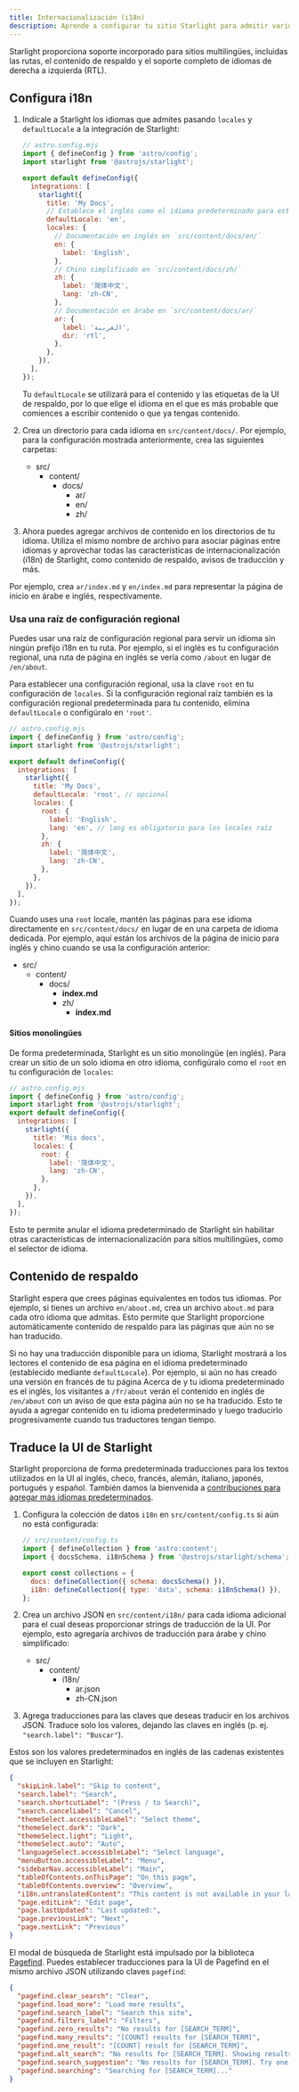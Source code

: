 ```yaml
---
title: Internacionalización (i18n)
description: Aprende a configurar tu sitio Starlight para admitir varios idiomas.
---
```



Starlight proporciona soporte incorporado para sitios multilingües, incluidas las rutas, el contenido de respaldo y el soporte completo de idiomas de derecha a izquierda (RTL).

## Configura i18n

1. Indícale a Starlight los idiomas que admites pasando `locales` y `defaultLocale` a la integración de Starlight:

   ```js
   // astro.config.mjs
   import { defineConfig } from 'astro/config';
   import starlight from '@astrojs/starlight';

   export default defineConfig({
     integrations: [
       starlight({
         title: 'My Docs',
         // Establece el inglés como el idioma predeterminado para este sitio.
         defaultLocale: 'en',
         locales: {
           // Documentación en inglés en `src/content/docs/en/`
           en: {
             label: 'English',
           },
           // Chino simplificado en `src/content/docs/zh/`
           zh: {
             label: '简体中文',
             lang: 'zh-CN',
           },
           // Documentación en árabe en `src/content/docs/ar/`
           ar: {
             label: 'العربية',
             dir: 'rtl',
           },
         },
       }),
     ],
   });
   ```

   Tu `defaultLocale` se utilizará para el contenido y las etiquetas de la UI de respaldo, por lo que elige el idioma en el que es más probable que comiences a escribir contenido o que ya tengas contenido.

2. Crea un directorio para cada idioma en `src/content/docs/`.
   Por ejemplo, para la configuración mostrada  anteriormente, crea las siguientes carpetas:

   <FileTree>

   - src/
     - content/
       - docs/
         - ar/
         - en/
         - zh/

   </FileTree>

3. Ahora puedes agregar archivos de contenido en los directorios de tu idioma. Utiliza el mismo nombre de archivo para asociar páginas entre idiomas y aprovechar todas las características de internacionalización (i18n) de Starlight, como contenido de respaldo, avisos de traducción y más.

Por ejemplo, crea `ar/index.md` y `en/index.md` para representar la página de inicio en árabe e inglés, respectivamente.

### Usa una raíz de configuración regional

Puedes usar una raíz de configuración regional para servir un idioma sin ningún prefijo i18n en tu ruta. Por ejemplo, si el inglés es tu configuración regional, una ruta de página en inglés se vería como `/about` en lugar de `/en/about`.

Para establecer una configuración regional, usa la clave `root` en tu configuración de `locales`. Si la configuración regional raíz también es la configuración regional predeterminada para tu contenido, elimina `defaultLocale` o configúralo en `'root'`.

```js
// astro.config.mjs
import { defineConfig } from 'astro/config';
import starlight from '@astrojs/starlight';

export default defineConfig({
  integrations: [
    starlight({
      title: 'My Docs',
      defaultLocale: 'root', // opcional
      locales: {
        root: {
          label: 'English',
          lang: 'en', // lang es obligatorio para los locales raíz
        },
        zh: {
          label: '简体中文',
          lang: 'zh-CN',
        },
      },
    }),
  ],
});
```

Cuando uses una `root` locale, mantén las páginas para ese idioma directamente en `src/content/docs/` en lugar de en una carpeta de idioma dedicada. Por ejemplo, aquí están los archivos de la página de inicio para inglés y chino cuando se usa la configuración anterior:

<FileTree>

- src/
  - content/
    - docs/
      - **index.md**
      - zh/
        - **index.md**

</FileTree>

#### Sitios monolingües

De forma predeterminada, Starlight es un sitio monolingüe (en inglés). Para crear un sitio de un solo idioma en otro idioma, configúralo como el `root` en tu configuración de `locales`:

```js
// astro.config.mjs
import { defineConfig } from 'astro/config';
import starlight from '@astrojs/starlight';
export default defineConfig({
  integrations: [
    starlight({
      title: 'Mis docs',
      locales: {
        root: {
          label: '简体中文',
          lang: 'zh-CN',
        },
      },
    }),
  ],
});
```

Esto te permite anular el idioma predeterminado de Starlight sin habilitar otras características de internacionalización para sitios multilingües, como el selector de idioma.

## Contenido de respaldo

Starlight espera que crees páginas equivalentes en todos tus idiomas. Por ejemplo, si tienes un archivo `en/about.md`, crea un archivo `about.md` para cada otro idioma que admitas. Esto permite que Starlight proporcione automáticamente contenido de respaldo para las páginas que aún no se han traducido.

Si no hay una traducción disponible para un idioma, Starlight mostrará a los lectores el contenido de esa página en el idioma predeterminado (establecido mediante `defaultLocale`). Por ejemplo, si aún no has creado una versión en francés de tu página Acerca de y tu idioma predeterminado es el inglés, los visitantes a `/fr/about` verán el contenido en inglés de `/en/about` con un aviso de que esta página aún no se ha traducido. Esto te ayuda a agregar contenido en tu idioma predeterminado y luego traducirlo progresivamente cuando tus traductores tengan tiempo.

## Traduce la UI de Starlight

Starlight proporciona de forma predeterminada traducciones para los textos utilizados en la UI al inglés, checo, francés, alemán, italiano, japonés, portugués y español. También damos la bienvenida a [contribuciones para agregar más idiomas predeterminados](https://github.com/withastro/starlight/blob/main/CONTRIBUTING.md).

1. Configura la colección de datos `i18n` en `src/content/config.ts` si aún no está configurada:

   ```js
   // src/content/config.ts
   import { defineCollection } from 'astro:content';
   import { docsSchema, i18nSchema } from '@astrojs/starlight/schema';

   export const collections = {
     docs: defineCollection({ schema: docsSchema() }),
     i18n: defineCollection({ type: 'data', schema: i18nSchema() }),
   };
   ```

2. Crea un archivo JSON en `src/content/i18n/` para cada idioma adicional para el cual deseas proporcionar strings de traducción de la UI.
   Por ejemplo, esto agregaría archivos de traducción para árabe y chino simplificado:

   <FileTree>

   - src/
     - content/
       - i18n/
         - ar.json
         - zh-CN.json

   </FileTree>

3. Agrega traducciones para las claves que deseas traducir en los archivos JSON. Traduce solo los valores, dejando las claves en inglés (p. ej. `"search.label": "Buscar"`).

Estos son los valores predeterminados en inglés de las cadenas existentes que se incluyen en Starlight:

   ```json
   {
     "skipLink.label": "Skip to content",
     "search.label": "Search",
     "search.shortcutLabel": "(Press / to Search)",
     "search.cancelLabel": "Cancel",
     "themeSelect.accessibleLabel": "Select theme",
     "themeSelect.dark": "Dark",
     "themeSelect.light": "Light",
     "themeSelect.auto": "Auto",
     "languageSelect.accessibleLabel": "Select language",
     "menuButton.accessibleLabel": "Menu",
     "sidebarNav.accessibleLabel": "Main",
     "tableOfContents.onThisPage": "On this page",
     "tableOfContents.overview": "Overview",
     "i18n.untranslatedContent": "This content is not available in your language yet.",
     "page.editLink": "Edit page",
     "page.lastUpdated": "Last updated:",
     "page.previousLink": "Next",
     "page.nextLink": "Previous"
   }
   ```


   El modal de búsqueda de Starlight está impulsado por la biblioteca [Pagefind](https://pagefind.app/).
   Puedes establecer traducciones para la UI de Pagefind en el mismo archivo JSON utilizando claves `pagefind`:

   ```json
   {
     "pagefind.clear_search": "Clear",
     "pagefind.load_more": "Load more results",
     "pagefind.search_label": "Search this site",
     "pagefind.filters_label": "Filters",
     "pagefind.zero_results": "No results for [SEARCH_TERM]",
     "pagefind.many_results": "[COUNT] results for [SEARCH_TERM]",
     "pagefind.one_result": "[COUNT] result for [SEARCH_TERM]",
     "pagefind.alt_search": "No results for [SEARCH_TERM]. Showing results for [DIFFERENT_TERM] instead",
     "pagefind.search_suggestion": "No results for [SEARCH_TERM]. Try one of the following searches:",
     "pagefind.searching": "Searching for [SEARCH_TERM]..."
   }
   ```
